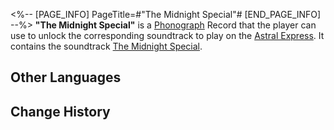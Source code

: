 <%-- [PAGE_INFO]
PageTitle=#"The Midnight Special"#
[END_PAGE_INFO] --%>
{{Item Infobox
|id          = 210319
|image       = Item The Midnight Special.png
|type        = Disk
|invCategory = Valuables
|rarity      = 3
|effect      = 
|description = A record that can be played on the Express' phonograph. It might be a chance acquisition or a gift from someone else. All sorts of memories surge up when the music plays &mdash; the smiles, encounters, touches, and the excitement of battle. Maybe that is why people still collect records even as society rapidly advances.<br />The current record contains the track "The Midnight Special."
}}
{{Description|''Let this midnight train take me to the land of honey.''}}
'''"The Midnight Special"''' is a [[Phonograph]] Record that the player can use to unlock the corresponding soundtrack to play on the [[Astral Express]]. It contains the soundtrack [[The Midnight Special]].

==Other Languages==
{{Other Languages
|en   = "The Midnight Special"
|zhs  = 《午夜特快》
|zht  = 《午夜特快》
|ja   = 『ミッドナイト・エクスプレス』
|ko   = ≪자정 특급≫
|es   = Tren de media noche
|fr   = «&nbsp;The Midnight Special&nbsp;»
|ru   = The Midnight Special
|th   = "The Midnight Special"
|vi   = "Điều Đặc Biệt Lúc Nửa Đêm"
|de   = „Das Mitternachtsspezial“
|id   = "The Midnight Special"
|pt   = The Midnight Special
}}

==Change History==
{{Change History|2.1}}